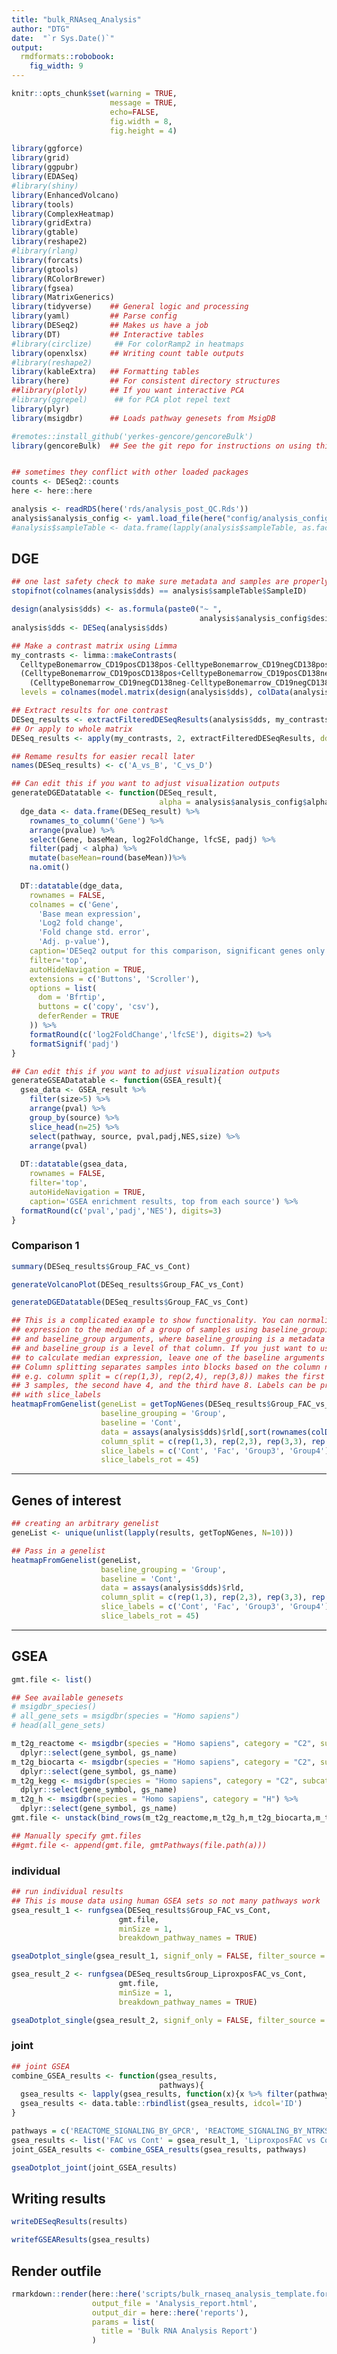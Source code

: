 ```yaml
---
title: "bulk_RNAseq_Analysis"
author: "DTG"
date:  "`r Sys.Date()`"
output: 
  rmdformats::robobook:
    fig_width: 9
---
```


```r
knitr::opts_chunk$set(warning = TRUE,
                      message = TRUE, 
                      echo=FALSE, 
                      fig.width = 8, 
                      fig.height = 4)

library(ggforce)
library(grid)
library(ggpubr)
library(EDASeq)
#library(shiny)
library(EnhancedVolcano)
library(tools)
library(ComplexHeatmap)
library(gridExtra)
library(gtable)
library(reshape2)
#library(rlang)
library(forcats)
library(gtools)
library(RColorBrewer)
library(fgsea)
library(MatrixGenerics)
library(tidyverse)    ## General logic and processing
library(yaml)         ## Parse config
library(DESeq2)       ## Makes us have a job
library(DT)           ## Interactive tables
#library(circlize)     ## For colorRamp2 in heatmaps
library(openxlsx)     ## Writing count table outputs
#library(reshape2)
library(kableExtra)   ## Formatting tables
library(here)         ## For consistent directory structures
##library(plotly)     ## If you want interactive PCA
#library(ggrepel)      ## for PCA plot repel text
library(plyr)
library(msigdbr)      ## Loads pathway genesets from MsigDB

#remotes::install_github('yerkes-gencore/gencoreBulk')
library(gencoreBulk)  ## See the git repo for instructions on using this


## sometimes they conflict with other loaded packages
counts <- DESeq2::counts
here <- here::here
```

<style type="text/css">
.book .book-body .page-inner {
  max-width: 1600px;
  margin-left: auto;
  margin-right: auto;
}
</style>

```r
analysis <- readRDS(here('rds/analysis_post_QC.Rds'))
analysis$analysis_config <- yaml.load_file(here("config/analysis_config.yml"))
#analysis$sampleTable <- data.frame(lapply(analysis$sampleTable, as.factor))
```


## DGE {.tabset}

```r
## one last safety check to make sure metadata and samples are properly associated
stopifnot(colnames(analysis$dds) == analysis$sampleTable$SampleID)

design(analysis$dds) <- as.formula(paste0("~ ",
                                          analysis$analysis_config$design))
analysis$dds <- DESeq(analysis$dds)
```

```r
## Make a contrast matrix using Limma
my_contrasts <- limma::makeContrasts(
  CelltypeBonemarrow_CD19posCD138pos-CelltypeBonemarrow_CD19negCD138pos,
  (CelltypeBonemarrow_CD19posCD138pos+CelltypeBonemarrow_CD19posCD138neg)/2 -
    (CelltypeBonemarrow_CD19negCD138neg-CelltypeBonemarrow_CD19negCD138pos)/2,
  levels = colnames(model.matrix(design(analysis$dds), colData(analysis$dds))))

## Extract results for one contrast
DESeq_results <- extractFilteredDESeqResults(analysis$dds, my_contrasts[,1], max_min_samples = 1)
## Or apply to whole matrix
DESeq_results <- apply(my_contrasts, 2, extractFilteredDESeqResults, dds = analysis$dds)

## Remame results for easier recall later
names(DESeq_results) <- c('A_vs_B', 'C_vs_D')
```

```r
## Can edit this if you want to adjust visualization outputs
generateDGEDatatable <- function(DESeq_result,
                                 alpha = analysis$analysis_config$alpha){
  dge_data <- data.frame(DESeq_result) %>% 
    rownames_to_column('Gene') %>% 
    arrange(pvalue) %>%
    select(Gene, baseMean, log2FoldChange, lfcSE, padj) %>% 
    filter(padj < alpha) %>% 
    mutate(baseMean=round(baseMean))%>%
    na.omit() 
  
  DT::datatable(dge_data,
    rownames = FALSE,
    colnames = c('Gene',
      'Base mean expression', 
      'Log2 fold change',
      'Fold change std. error', 
      'Adj. p-value'), 
    caption='DESeq2 output for this comparison, significant genes only',
    filter='top',
    autoHideNavigation = TRUE,
    extensions = c('Buttons', 'Scroller'),
    options = list(
      dom = 'Bfrtip',
      buttons = c('copy', 'csv'),
      deferRender = TRUE
    )) %>%
    formatRound(c('log2FoldChange','lfcSE'), digits=2) %>%
    formatSignif('padj')
}
```

```r
## Can edit this if you want to adjust visualization outputs
generateGSEADatatable <- function(GSEA_result){
  gsea_data <- GSEA_result %>%
    filter(size>5) %>%
    arrange(pval) %>%
    group_by(source) %>%
    slice_head(n=25) %>% 
    select(pathway, source, pval,padj,NES,size) %>%
    arrange(pval)
  
  DT::datatable(gsea_data,
    rownames = FALSE,
    filter='top',
    autoHideNavigation = TRUE,
    caption='GSEA enrichment results, top from each source') %>%
  formatRound(c('pval','padj','NES'), digits=3)
}
```

### Comparison 1

```r
summary(DESeq_results$Group_FAC_vs_Cont)
```

```r
generateVolcanoPlot(DESeq_results$Group_FAC_vs_Cont)
```

```r
generateDGEDatatable(DESeq_results$Group_FAC_vs_Cont)
```

```r
## This is a complicated example to show functionality. You can normalize the
## expression to the median of a group of samples using baseline_grouping 
## and baseline_group arguments, where baseline_grouping is a metadata column
## and baseline_group is a level of that column. If you just want to use all samples 
## to calculate median expression, leave one of the baseline arguments as NULL. 
## Column splitting separates samples into blocks based on the column number.
## e.g. column split = c(rep(1,3), rep(2,4), rep(3,8)) makes the first block have 
## 3 samples, the second have 4, and the third have 8. Labels can be provided
## with slice_labels
heatmapFromGenelist(geneList = getTopNGenes(DESeq_results$Group_FAC_vs_Cont),
                    baseline_grouping = 'Group',
                    baseline = 'Cont',
                    data = assays(analysis$dds)$rld[,sort(rownames(colData(analysis$dds)))],
                    column_split = c(rep(1,3), rep(2,3), rep(3,3), rep(4,3)),
                    slice_labels = c('Cont', 'Fac', 'Group3', 'Group4'),
                    slice_labels_rot = 45)
```

***

## Genes of interest

```r
## creating an arbitrary genelist
geneList <- unique(unlist(lapply(results, getTopNGenes, N=10)))

## Pass in a genelist
heatmapFromGenelist(geneList,
                    baseline_grouping = 'Group',
                    baseline = 'Cont',
                    data = assays(analysis$dds)$rld,
                    column_split = c(rep(1,3), rep(2,3), rep(3,3), rep(4,3)),
                    slice_labels = c('Cont', 'Fac', 'Group3', 'Group4'),
                    slice_labels_rot = 45)
```

***

## GSEA


```r
gmt.file <- list()

## See available genesets
# msigdbr_species()
# all_gene_sets = msigdbr(species = "Homo sapiens")
# head(all_gene_sets)

m_t2g_reactome <- msigdbr(species = "Homo sapiens", category = "C2", subcategory = "CP:REACTOME") %>% 
  dplyr::select(gene_symbol, gs_name)
m_t2g_biocarta <- msigdbr(species = "Homo sapiens", category = "C2", subcategory = "CP:BIOCARTA") %>% 
  dplyr::select(gene_symbol, gs_name)
m_t2g_kegg <- msigdbr(species = "Homo sapiens", category = "C2", subcategory = "CP:KEGG") %>% 
  dplyr::select(gene_symbol, gs_name)
m_t2g_h <- msigdbr(species = "Homo sapiens", category = "H") %>% 
  dplyr::select(gene_symbol, gs_name)
gmt.file <- unstack(bind_rows(m_t2g_reactome,m_t2g_h,m_t2g_biocarta,m_t2g_kegg))

## Manually specify gmt.files
##gmt.file <- append(gmt.file, gmtPathways(file.path(a)))
```

### individual

```r
## run individual results
## This is mouse data using human GSEA sets so not many pathways work
gsea_result_1 <- runfgsea(DESeq_results$Group_FAC_vs_Cont,
                        gmt.file,
                        minSize = 1,
                        breakdown_pathway_names = TRUE)

gseaDotplot_single(gsea_result_1, signif_only = FALSE, filter_source = 'REACTOME')
```

```r
gsea_result_2 <- runfgsea(DESeq_resultsGroup_LiproxposFAC_vs_Cont,
                        gmt.file,
                        minSize = 1,
                        breakdown_pathway_names = TRUE)

gseaDotplot_single(gsea_result_2, signif_only = FALSE, filter_source = 'REACTOME')
```


### joint

```r
## joint GSEA
combine_GSEA_results <- function(gsea_results,
                                 pathways){
  gsea_results <- lapply(gsea_results, function(x){x %>% filter(pathway %in% pathways)})
  gsea_results <- data.table::rbindlist(gsea_results, idcol='ID')
}

pathways = c('REACTOME_SIGNALING_BY_GPCR', 'REACTOME_SIGNALING_BY_NTRKS')
gsea_results <- list('FAC vs Cont' = gsea_result_1, 'LiproxposFAC vs Cont' = gsea_result_2)
joint_GSEA_results <- combine_GSEA_results(gsea_results, pathways)
```


```r
gseaDotplot_joint(joint_GSEA_results)
```

## Writing results

```r
writeDESeqResults(results)
```

```r
writefGSEAResults(gsea_results)
```

## Render outfile

```r
rmarkdown::render(here::here('scripts/bulk_rnaseq_analysis_template.format.Rmd'),
                  output_file = 'Analysis_report.html',
                  output_dir = here::here('reports'),
                  params = list(
                    title = 'Bulk RNA Analysis Report')
                  )
```

